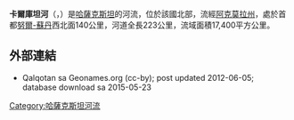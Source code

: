 {{Infobox river
| name              = Qalqutan
| image             =
| image_caption     =
| subdivision_type1 = 国家
| subdivision_name1 = [[哈萨克斯坦|哈萨克斯坦]]
| source1_location  = 
| mouth             = [[伊希姆河|伊希姆河]]
| mouth_coordinates = {{coord|51.693|69.4315|region:KZ_type:river|display=it}}
| mouth_elevation   = 
| progression       = [[喀拉海|喀拉海]]
| length            = {{convert|223|km|mi|abbr=on}}
| source1_elevation = 
| discharge1_avg    = 
}}
'''卡爾庫坦河'''（{{lang-kk|Қалқұтан}}，{{lang-ru|Колутон}}）是[[哈薩克斯坦|哈薩克斯坦]]的河流，位於該國北部，流經[[阿克莫拉州|阿克莫拉州]]，處於首都[[努爾-蘇丹|努爾-蘇丹]]西北面140公里，河道全長223公里，流域面積17,400平方公里。

==外部連結==
* Qalqotan sa Geonames.org (cc-by); post updated 2012-06-05; database download sa 2015-05-23

{{Kazakhstan-geo-stub}}
[[Category:哈薩克斯坦河流|Category:哈薩克斯坦河流]]